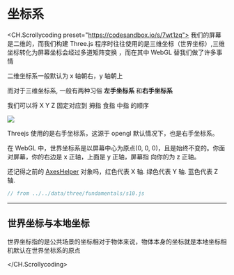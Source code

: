 # 坐标系

<CH.Scrollycoding preset="https://codesandbox.io/s/7wt1zq">
我们的屏幕是二维的，而我们构建 Three.js 程序时往往使用的是三维坐标（世界坐标）,三维坐标转化为屏幕坐标会经过多道矩阵变换
，而在其中 WebGL 替我们做了许多事情

二维坐标系一般默认为 x 轴朝右，y 轴朝上

而对于三维坐标系, 一般有两种习俗 **左手坐标系** 和**右手坐标系**

我们可以将 X Y Z 固定对应到 拇指 食指 中指 的顺序

![](/assets/axes/left-or-right-handed-coordinate.jpg)

Threejs 使用的是右手坐标系，这源于 opengl 默认情况下，也是右手坐标系。

在 WebGL 中，世界坐标系是以屏幕中心为原点(0, 0, 0)，且是始终不变的。你面对屏幕，你的右边是 x 正轴，上面是 y 正轴，屏幕指
向你的为 z 正轴。

还记得之前的 [AxesHelper](https://threejs.org/docs/index.html?q=axes#api/zh/helpers/AxesHelper) 对象吗，红色代表 X 轴.
绿色代表 Y 轴. 蓝色代表 Z 轴.

```js src/index.js
// from ../../data/three/fundamentals/s10.js
```

---

## 世界坐标与本地坐标

世界坐标指的是公共场景的坐标相对于物体来说，物体本身的坐标就是本地坐标相机默认在世界坐标系的原点

</CH.Scrollycoding>
